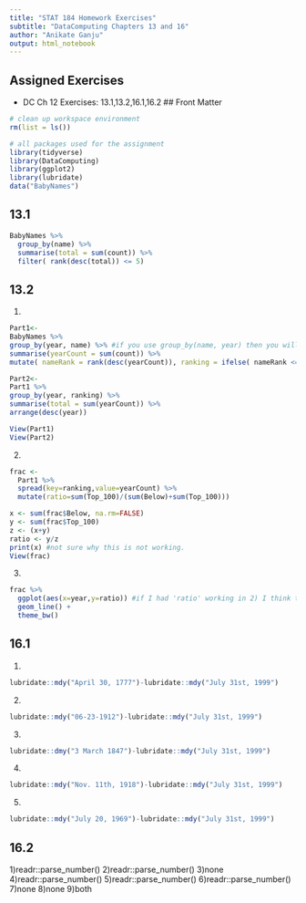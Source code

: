 ```yaml
---
title: "STAT 184 Homework Exercises" 
subtitle: "DataComputing Chapters 13 and 16"
author: "Anikate Ganju"
output: html_notebook
---
```


## Assigned Exercises

- DC Ch 12 Exercises: 13.1,13.2,16.1,16.2
## Front Matter

```r
# clean up workspace environment
rm(list = ls())

# all packages used for the assignment
library(tidyverse)
library(DataComputing)
library(ggplot2)
library(lubridate)
data("BabyNames")
```
## 13.1
```r
BabyNames %>% 
  group_by(name) %>%
  summarise(total = sum(count)) %>%
  filter( rank(desc(total)) <= 5)
```

## 13.2
1)
```r
Part1<-
BabyNames %>%
group_by(year, name) %>% #if you use group_by(name, year) then you will not get the same table
summarise(yearCount = sum(count)) %>%
mutate( nameRank = rank(desc(yearCount)), ranking = ifelse( nameRank <= 100, "Top_100", "Below") )

Part2<-
Part1 %>%
group_by(year, ranking) %>%
summarise(total = sum(yearCount)) %>%
arrange(desc(year))

View(Part1)
View(Part2)
```
2)
```r
frac <-
  Part1 %>%
  spread(key=ranking,value=yearCount) %>%
  mutate(ratio=sum(Top_100)/(sum(Below)+sum(Top_100)))

x <- sum(frac$Below, na.rm=FALSE)
y <- sum(frac$Top_100)
z <- (x+y)
ratio <- y/z
print(x) #not sure why this is not working.
View(frac)
```
3)
```r
frac %>%
  ggplot(aes(x=year,y=ratio)) #if I had 'ratio' working in 2) I think this would display something more useful
  geom_line() +
  theme_bw()
```

## 16.1
1)
```r
lubridate::mdy("April 30, 1777")-lubridate::mdy("July 31st, 1999")
```
2)
```r
lubridate::mdy("06-23-1912")-lubridate::mdy("July 31st, 1999")
```
3)
```r
lubridate::dmy("3 March 1847")-lubridate::mdy("July 31st, 1999")
```
4)
```r
lubridate::mdy("Nov. 11th, 1918")-lubridate::mdy("July 31st, 1999")
```
5)
```r
lubridate::mdy("July 20, 1969")-lubridate::mdy("July 31st, 1999")
```

## 16.2

1)readr::parse_number()
2)readr::parse_number()
3)none
4)readr::parse_number()
5)readr::parse_number()
6)readr::parse_number()
7)none
8)none
9)both
